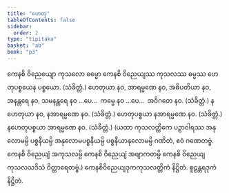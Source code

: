 ```yaml
---
title: "ဟေတု"
tableOfContents: false
sidebar:
  order: 2
type: "tipitaka"
basket: "ab"
book: "p3"
---
```



<DynamicBreadcrumb />

<Division number="59" book="p3" e="ch" v="39" p="358">

<Paragraph number="1583" book="p3">
ကေနစိ ဝိညေယျော ကုသလော ဓမ္မော ကေနစိ ဝိညေယျဿ ကုသလဿ ဓမ္မဿ ဟေတုပစ္စယေန ပစ္စယော. (သံခိတ္တံ.)
</Paragraph>

</Division>
<Division number="60" book="p3" e="ch" v="39" p="358">

<Paragraph number="1584" book="p3">
ဟေတုယာ နဝ, အာရမ္မဏေ နဝ, အဓိပတိယာ နဝ, အနန္တရေ နဝ, သမနန္တရေ နဝ …ပေ…  ကမ္မေ နဝ …ပေ…  အဝိဂတေ နဝ. (သံခိတ္တံ.)
</Paragraph>

<Paragraph number="1585" book="p3">
နဟေတုယာ နဝ, နအာရမ္မဏေ နဝ. (သံခိတ္တံ.)
</Paragraph>

<Paragraph number="1586" book="p3">
ဟေတုပစ္စယာ နအာရမ္မဏေ နဝ. (သံခိတ္တံ.)
</Paragraph>

<Paragraph number="1587" book="p3">
နဟေတုပစ္စယာ အာရမ္မဏေ နဝ. (သံခိတ္တံ.)
</Paragraph>

<Paragraph number="1588" book="p3">
(ယထာ ကုသလတ္တိကေ ပဉှာဝါရဿ အနုလောမမ္ပိ ပစ္စနီယမ္ပိ အနုလောမပစ္စနီယမ္ပိ ပစ္စနီယာနုလောမမ္ပိ ဂဏိတံ, ဧဝံ ဂဏေတဗ္ဗံ. ကေနစိ ဝိညေယျံ အကုသလမ္ပိ ကေနစိ ဝိညေယျံ အဗျာကတမ္ပိ ကေနစိ ဝိညေယျကုသလသဒိသံ ဝိတ္ထာရေတဗ္ဗံ.)

</Paragraph>
</Division>

<Paragraph number="1589" type="center" book="p3">
ကေနစိဝိညေယျဒုကကုသလတ္တိကံ နိဋ္ဌိတံ.



</Paragraph>

<Paragraph number="1590" type="center" book="p3">
စူဠန္တရဒုကံ နိဋ္ဌိတံ.
</Paragraph>